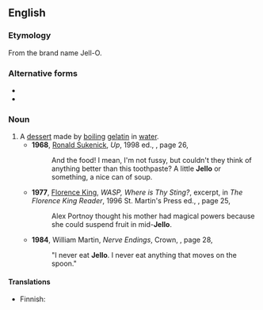 {{also|jello|jellõ|Jell-O}}

==English==
{{wikipedia|gelatin dessert}}

===Etymology===
From the brand name Jell-O.

===Alternative forms===
* {{l|en|Jell-O}}
* {{l|en|jello}}

===Noun===
{{en-noun|-}}
# A [[dessert]] made by [[boil]]ing [[gelatin]] in [[water]].
#* '''1968''', [[w:Ronald Sukenick|Ronald Sukenick]], ''Up'', 1998 ed., {{ISBN|1573660450}}, page 26,
#*: And the food! I mean, I'm not fussy, but couldn't they think of anything better than this toothpaste? A little '''Jello''' or something, a nice can of soup.
#* '''1977''', [[w:Florence King|Florence King]], ''WASP, Where is Thy Sting?'', excerpt, in ''The Florence King Reader'', 1996 St. Martin's Press ed., {{ISBN|0312143370}}, page 25,
#*: Alex Portnoy thought his mother had magical powers because she could suspend fruit in mid-'''Jello'''.
#* '''1984''', William Martin, ''Nerve Endings'', Crown, {{ISBN|0517550881}}, page 28,
#*: "I never eat '''Jello'''. I never eat anything that moves on the spoon."

====Translations====
{{trans-top|A dessert made by boiling gelatin in water}}
* Finnish: {{t+|fi|hyytelö}}
{{trans-mid}}
{{trans-bottom}}